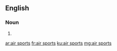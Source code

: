 ==English==

===Noun===
{{head|en|noun plural form}}

# {{plural of|air sport|lang=en}}

[[ar:air sports]]
[[fr:air sports]]
[[ku:air sports]]
[[mg:air sports]]
